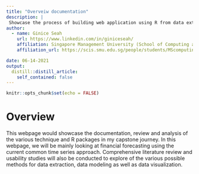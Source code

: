 ```yaml
---
title: "Overveiw documentation"
description: |
 Showcase the process of building web application using R from data extraction to data visualization
author:
  - name: Ginice Seah 
    url: https://www.linkedin.com/in/giniceseah/
    affiliation: Singapore Management University (School of Computing and Information)
    affiliation_url: https://scis.smu.edu.sg/people/students/MScomputing/current

date: 06-14-2021
output:
  distill::distill_article:
    self_contained: false
---
```


```r
knitr::opts_chunk$set(echo = FALSE)
```

# Overview

This webpage would showcase the documentation, review and analysis of the various technique and R packages in my capstone journey. In this webpage, we will be mainly looking at financial forecasting using the current common time series approach. Comprehensive literature review and usability studies will also be conducted to explore of the various possible methods for data extraction, data modeling as well as data visualization.
